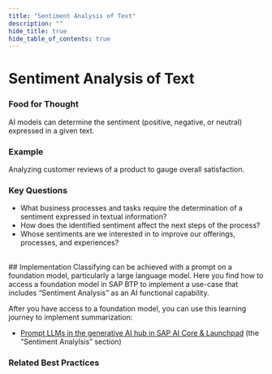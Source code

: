 ```yaml
---
title: "Sentiment Analysis of Text"
description: ""
hide_title: true
hide_table_of_contents: true
---
```



<PageViewTracker />

<div className="hero-header">
  <h1>Sentiment Analysis of Text</h1>
</div>

### Food for Thought

AI models can determine the sentiment (positive, negative, or neutral) expressed in a given text.

### Example

Analyzing customer reviews of a product to gauge overall satisfaction.

### Key Questions

- What business processes and tasks require the determination of a sentiment expressed in textual information?
- How does the identified sentiment affect the next steps of the process?
- Whose sentiments are we interested in to improve our offerings, processes, and experiences?

<br />

<div className="section-with-background blue">
  ## Implementation
Classifying can be achieved with a prompt on a foundation model, particularly a large language model. Here you find how to access a foundation model in SAP BTP to implement a use-case that includes “Sentiment Analysis” as an AI functional capability.

After you have access to a foundation model, you can use this learning journey to implement summarization:

- [Prompt LLMs in the generative AI hub in SAP AI Core & Launchpad](https://developers.sap.com/tutorials/ai-core-generative-ai.html#4d5c2ade-6b4e-4db9-aa5c-13e291a3c5ee) (the “Sentiment Analylsis” section)

### Related Best Practices

<ul className="button-grid">
  <IconLinkButton href="/docs/technical-view/generative-ai/plain/" text="Plain (Foundational Model Access)" />
</ul>

</div>
